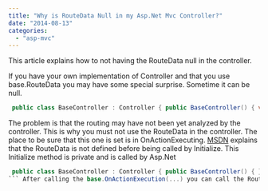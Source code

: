 ```yaml
---
title: "Why is RouteData Null in my Asp.Net Mvc Controller?"
date: "2014-08-13"
categories: 
  - "asp-mvc"
---
```


This article explains how to not having the RouteData null in the controller.

If you have your own implementation of Controller and that you use base.RouteData you may have some special surprise. Sometime it can be null.


```csharp
 public class BaseController : Controller { public BaseController() { var routeData = base.RouteData;// This can be wrong } } 
```

The problem is that the routing may have not been yet analyzed by the controller. This is why you must not use the RouteData in the controller. The place to be sure that this one is set is in OnActionExecuting. [MSDN](http://msdn.microsoft.com/en-us/library/system.web.mvc.controller.routedata(v=vs.108).aspx) explains that the RouteData is not defined before being called by Initialize. This Initialize method is private and is called by Asp.Net


```csharp
 public class BaseController : Controller { public BaseController() { } protected override void OnActionExecuting(ActionExecutingContext filterContext) { base.OnActionExecuting(filterContext); var routeData = base.RouteData; } } 
``` After calling the base.OnActionExecution(...) you can call the RouteData.
